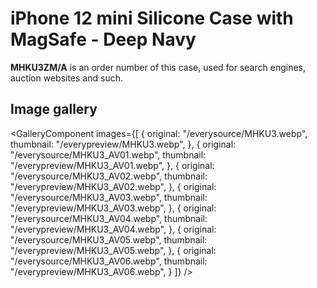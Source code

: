 
# iPhone 12 mini Silicone Case with MagSafe - Deep Navy

<Callout type='info' emoji='👉🏻'>**MHKU3ZM/A** is an order number of this case, used for search engines, auction websites and such.</Callout>

## Image gallery

<GalleryComponent
    images={[
      {
        original: "/everysource/MHKU3.webp",
        thumbnail: "/everypreview/MHKU3.webp",
      },
      {
        original: "/everysource/MHKU3_AV01.webp",
        thumbnail: "/everypreview/MHKU3_AV01.webp",
      },
      {
        original: "/everysource/MHKU3_AV02.webp",
        thumbnail: "/everypreview/MHKU3_AV02.webp",
      },
      {
        original: "/everysource/MHKU3_AV03.webp",
        thumbnail: "/everypreview/MHKU3_AV03.webp",
      },
      {
        original: "/everysource/MHKU3_AV04.webp",
        thumbnail: "/everypreview/MHKU3_AV04.webp",
      },
      {
        original: "/everysource/MHKU3_AV05.webp",
        thumbnail: "/everypreview/MHKU3_AV05.webp",
      },
      {
        original: "/everysource/MHKU3_AV06.webp",
        thumbnail: "/everypreview/MHKU3_AV06.webp",
      }
    ]}
  />
